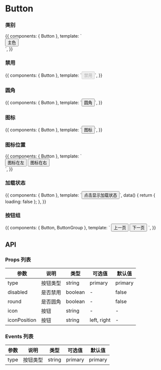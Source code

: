 
<Meta title="按钮" component={Button} />

# Button

### 类别

<Preview>
  <Story name="类别">
    {{
      components: { Button },
      template: `
        <div>
            <Button type="primary">主色</Button> 
        </div>
      `,
    }}
  </Story>
</Preview>

### 禁用

<Preview>
  <Story name="禁用">
    {{
      components: { Button },
      template: `<Button disabled>禁用</Button>`,
    }}
  </Story>
</Preview>

### 圆角

<Preview>
  <Story name="圆角">
    {{
      components: { Button },
      template: `<Button round>圆角</Button>`,
    }}
  </Story>
</Preview>

### 图标

<Preview>
  <Story name="图标">
    {{
      components: { Button },
      template: `<Button icon="setting">图标</Button>`,
    }}
  </Story>
</Preview>

### 图标位置

<Preview>
  <Story name="图标位置">
    {{
      components: { Button },
      template: `<div>
        <Button icon="download" iconPosition="left">图标在左</Button>
        <Button icon="download" iconPosition="right">图标在右</Button>
      </div>`,
    }}
  </Story>
</Preview>

### 加载状态

<Preview>
  <Story name="加载状态">
    {{
      components: { Button },
      template: `<Button :loading="loading" @click="loading = !loading">点击显示加载状态</Button>`,
      data() {
        return { loading: false };
      },
    }}
  </Story>
</Preview>

### 按钮组

<Preview>
  <Story name="按钮组">
    {{
      components: { Button, ButtonGroup },
      template: ` <ButtonGroup> <Button icon="left">上一页</Button> <Button icon="right" iconPosition="right">下一页</Button> </ButtonGroup>`,
    }}
  </Story>
</Preview>

## API

### Props 列表

| 参数         | 说明     | 类型    | 可选值      | 默认值  |
| ------------ | -------- | ------- | ----------- | ------- |
| type         | 按钮类型 | string  | primary     | primary |
| disabled     | 是否禁用 | boolean | -           | false   |
| round        | 是否圆角 | boolean | -           | false   |
| icon         | 按钮     | string  | -           | -       |
| iconPosition | 按钮     | string  | left, right | -       |

### Events 列表

| 参数 | 说明     | 类型   | 可选值  | 默认值  |
| ---- | -------- | ------ | ------- | ------- |
| type | 按钮类型 | string | primary | primary |
